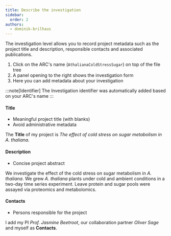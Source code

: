 ```yaml
---
title: Describe the investigation
sidebar:
  order: 2
authors:
  - dominik-brilhaus
---
```



The investigation level allows you to record project metadata such as the project title and description, responsible contacts and associated publications.

<Card icon="pen" title="ARCitect">

<Steps>

1. Click on the ARC's name (`AthalianaColdStressSugar`) on top of the file tree
2. A panel opening to the right shows the investigation form
3. Here you can add metadata about your investigation

</Steps>

</Card>


<Card icon="approve-check" title="Investigation Metadata">

:::note[Identifier]
The Investigation identifier was automatically added based on your ARC's name
:::

#### Title

- Meaningful project title (with blanks)
- Avoid administrative metadata

<ViolaSays>

The **Title** of my project is _The effect of cold stress on sugar metabolism in *A. thaliana*_.

</ViolaSays>

#### Description

- Concise project abstract 

<ViolaSays>

We investigate the effect of the cold stress on sugar metabolism in *A. thaliana*. We grew *A. thaliana* plants under cold and ambient conditions in a two-day time series experiment. Leave protein and sugar pools were assayed via proteomics and metabolomics.

</ViolaSays>

#### Contacts

- Persons responsible for the project 

<ViolaSays>

I add my PI *Prof. Jasmine Beetroot*, our collaboration partner *Oliver Sage* and myself as **Contacts**.

</ViolaSays>

</Card>


